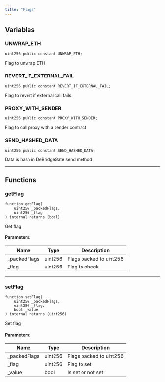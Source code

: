 ```yaml
---
title: "Flags"
---
```

## Variables

### UNWRAP_ETH
```solidity
uint256 public constant UNWRAP_ETH;
```
Flag to unwrap ETH

### REVERT_IF_EXTERNAL_FAIL
```solidity
uint256 public constant REVERT_IF_EXTERNAL_FAIL;
```
Flag to revert if external call fails

### PROXY_WITH_SENDER
```solidity
uint256 public constant PROXY_WITH_SENDER;
```
Flag to call proxy with a sender contract

### SEND_HASHED_DATA
```solidity
uint256 public constant SEND_HASHED_DATA;
```
Data is hash in DeBridgeGate send method

---

## Functions

### getFlag
```solidity
function getFlag(
    uint256 _packedFlags,
    uint256 _flag
) internal returns (bool)
```
Get flag

#### Parameters:

| Name          | Type     | Description                  |
|---------------|----------|------------------------------|
| _packedFlags  | uint256  | Flags packed to uint256      |
| _flag         | uint256  | Flag to check                |

---

### setFlag
```solidity
function setFlag(
    uint256 _packedFlags,
    uint256 _flag,
    bool _value
) internal returns (uint256)
```
Set flag

#### Parameters:

| Name          | Type     | Description                  |
|---------------|----------|------------------------------|
| _packedFlags  | uint256  | Flags packed to uint256      |
| _flag         | uint256  | Flag to set                  |
| _value        | bool     | Is set or not set            |
